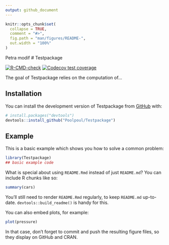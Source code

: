 ```yaml
---
output: github_document
---
```


<!-- README.md is generated from README.Rmd. Please edit that file -->

```r
knitr::opts_chunk$set(
  collapse = TRUE,
  comment = "#>",
  fig.path = "man/figures/README-",
  out.width = "100%"
)
```
Petra modif
# Testpackage

<!-- badges: start -->
[![R-CMD-check](https://github.com/Poolpoul/Testpackage/actions/workflows/R-CMD-check.yaml/badge.svg)](https://github.com/Poolpoul/Testpackage/actions/workflows/R-CMD-check.yaml)
[![Codecov test coverage](https://codecov.io/gh/Poolpoul/Testpackage/branch/master/graph/badge.svg)](https://app.codecov.io/gh/Poolpoul/Testpackage?branch=master)
<!-- badges: end -->

The goal of Testpackage relies on the computation of...

## Installation

You can install the development version of Testpackage from [GitHub](https://github.com/) with:

``` r
# install.packages("devtools")
devtools::install_github("Poolpoul/Testpackage")
```

## Example

This is a basic example which shows you how to solve a common problem:

```r
library(Testpackage)
## basic example code
```

What is special about using `README.Rmd` instead of just `README.md`? You can include R chunks like so:

```r
summary(cars)
```

You'll still need to render `README.Rmd` regularly, to keep `README.md` up-to-date. `devtools::build_readme()` is handy for this.

You can also embed plots, for example:

```r
plot(pressure)
```

In that case, don't forget to commit and push the resulting figure files, so they display on GitHub and CRAN.
